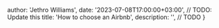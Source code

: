 
  author: 'Jethro Williams',
  date: '2023-07-08T17:00:00+03:00', // TODO: Update this
  title: 'How to choose an Airbnb',
  description: '', // TODO
}



